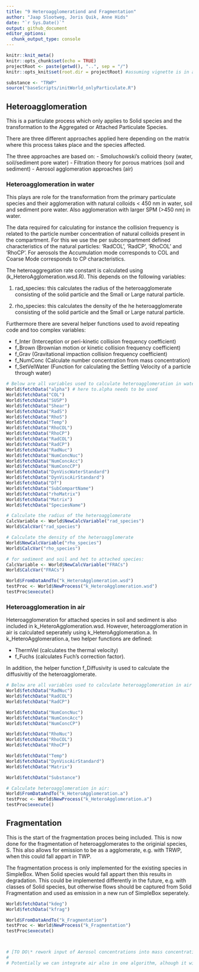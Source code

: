 ```yaml
---
title: "9 Heteroagglomerationd and Fragmentation"
author: "Jaap Slootweg, Joris Quik, Anne Hids"
date: "`r Sys.Date()`"
output: github_document
editor_options: 
  chunk_output_type: console
---
```


```r
knitr::knit_meta()
knitr::opts_chunk$set(echo = TRUE)
projectRoot <- paste(getwd(), "..", sep = "/")
knitr::opts_knit$set(root.dir = projectRoot) #assuming vignette is in a direct subfolder of the project
```

```r
substance <- "TRWP"
source("baseScripts/initWorld_onlyParticulate.R")

```

## Heteroagglomeration

This is a particulate process which only applies to Solid species and the transformation to the Aggregated or Attached Particulate Species.

There are three different approaches applied here depending on the matrix where this process takes place and the species affected.

The three approaches are based on: - Smoluchowski's colloid theory (water, soil/sediment pore water) - Filtration theory for porous matrices (soil and sediment) - Aerosol agglomeration approaches (air)

### Heteroagglomeration in water

This plays are role for the transformation from the primary particulate species and their agglomeration with natural colloids \< 450 nm in water, soil and sediment pore water. Also agglomeration with larger SPM (\>450 nm) in water.

The data required for calculating for instance the collision frequency is related to the particle number concentration of natural colloids present in the compartment. For this we use the per subcompartment defined characteristics of the natural particles: 'RadCOL', 'RadCP', 'RhoCOL' and 'RhoCP'. For aerosols the Accumulation mode corresponds to COL and Coarse Mode corresponds to CP characteristics.

The heteroaggregation rate constant is calculated using (k_HeteroAgglomeration.wsd.R). This depends on the following variables:

1.  rad_species: this calculates the radius of the heteroagglomerate consisting of the solid particle and the Small or Large natural particle.

2.  rho_species: this calculates the density of the he heteroagglomerate consisting of the solid particle and the Small or Large natural particle.

Furthermore there are several helper functions used to avoid repeating code and too complex variables:

-   f_Inter (Interception or peri-kinetic collision frequency coefficient)
-   f_Brown (Brownian motion or kinetic collision frequency coefficient) 
-   f_Grav (Gravitational impaction collision frequency coefficient)
-   f_NumConc (Calculate number concentration from mass concentration) 
-   f_SetVelWater (Function for calculating the Settling Velocity of a particle through water)

```r
# Below are all variables used to calculate heteroagglomeration in water
World$fetchData("alpha") # here to.alpha needs to be used
World$fetchData("COL")
World$fetchData("SUSP")
World$fetchData("Shear")
World$fetchData("RadS")
World$fetchData("RhoS")
World$fetchData("Temp")
World$fetchData("RhoCOL")
World$fetchData("RhoCP")
World$fetchData("RadCOL")
World$fetchData("RadCP")
World$fetchData("RadNuc")
World$fetchData("NumConcNuc")
World$fetchData("NumConcAcc")
World$fetchData("NumConcCP")
World$fetchData("DynViscWaterStandard")
World$fetchData("DynViscAirStandard")
World$fetchData("Df")
World$fetchData("SubCompartName")
World$fetchData("rhoMatrix")
World$fetchData("Matrix")
World$fetchData("SpeciesName")

# Calculate the radius of the heteroagglomerate
CalcVariable <- World$NewCalcVariable("rad_species")
World$CalcVar("rad_species")

# Calculate the density of the heteroagglomerate
World$NewCalcVariable("rho_species")
World$CalcVar("rho_species")

# for sediment and soil and het to attached species:
CalcVariable <- World$NewCalcVariable("FRACs")
World$CalcVar("FRACs")

```

```r
World$FromDataAndTo("k_HeteroAgglomeration.wsd")
testProc <- World$NewProcess("k_HeteroAgglomeration.wsd")
testProc$execute()
```

### Heteroagglomeration in air

Heteroagglomeration for attached species in soil and sediment is also included in k_HeteroAgglomeration.wsd. However, heteroagglomeration in air is calculated seperately using k_HeteroAgglomeration.a. In k_HeteroAgglomeration.a, two helper functions are defined:

-   ThermVel (calculates the thermal velocity)
-   f_Fuchs (calculates Fuch's correction factor). 

In addition, the helper function f_Diffusivity is used to calculate the diffusivitiy of the heteroagglomerate. 

```r
# Below are all variables used to calculate heteroagglomeration in air
World$fetchData("RadNuc") 
World$fetchData("RadCOL") 
World$fetchData("RadCP") 

World$fetchData("NumConcNuc")
World$fetchData("NumConcAcc")
World$fetchData("NumConcCP")

World$fetchData("RhoNuc")
World$fetchData("RhoCOL")
World$fetchData("RhoCP")

World$fetchData("Temp")
World$fetchData("DynViscAirStandard")
World$fetchData("Matrix")

World$fetchData("Substance") 

# Calculate heteroagglomeration in air: 
World$FromDataAndTo("k_HeteroAgglomeration.a")
testProc <- World$NewProcess("k_HeteroAgglomeration.a")
testProc$execute()
```


## Fragmentation

This is the start of the fragmentation proces being included. This is now done for the fragmentation of heteroagglomerates to the originial species, S. This also allows for emission to be as a agglomerate, e.g. with TRWP, when this could fall appart in TWP.

The fragmentation process is only implemented for the existing species in SimpleBox. When Solid species would fall appart then this results in degradation. This could be implemented differently in the future, e.g. with classes of Solid species, but otherwise flows should be captured from Solid Fragmentation and used as emission in a new run of SimpleBox  seperately.

```r

World$fetchData("kdeg") 
World$fetchData("kfrag") 

World$FromDataAndTo("k_Fragmentation")
testProc <- World$NewProcess("k_Fragmentation")
testProc$execute()




```



```r
# [TO DO\* rework input of Aerosol concentrations into mass concentrations instead of number concentrations as they are now for COL and SUSP, and consider Nucc concentrations in CONSTANTS just like their Rad and Rho properties]
# 
# Potentially we can integrate air also in one algorithm, alhough it will be a big one...
```
